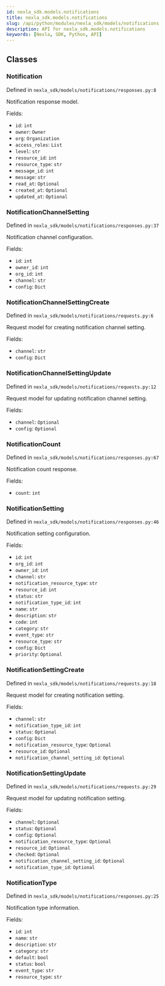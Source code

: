 ```yaml
---
id: nexla_sdk.models.notifications
title: nexla_sdk.models.notifications
slug: /api/python/modules/nexla_sdk/models/notifications
description: API for nexla_sdk.models.notifications
keywords: [Nexla, SDK, Python, API]
---
```


## Classes

### Notification

Defined in `nexla_sdk/models/notifications/responses.py:8`

Notification response model.

Fields:

- `id`: `int`
- `owner`: `Owner`
- `org`: `Organization`
- `access_roles`: `List`
- `level`: `str`
- `resource_id`: `int`
- `resource_type`: `str`
- `message_id`: `int`
- `message`: `str`
- `read_at`: `Optional`
- `created_at`: `Optional`
- `updated_at`: `Optional`

### NotificationChannelSetting

Defined in `nexla_sdk/models/notifications/responses.py:37`

Notification channel configuration.

Fields:

- `id`: `int`
- `owner_id`: `int`
- `org_id`: `int`
- `channel`: `str`
- `config`: `Dict`

### NotificationChannelSettingCreate

Defined in `nexla_sdk/models/notifications/requests.py:6`

Request model for creating notification channel setting.

Fields:

- `channel`: `str`
- `config`: `Dict`

### NotificationChannelSettingUpdate

Defined in `nexla_sdk/models/notifications/requests.py:12`

Request model for updating notification channel setting.

Fields:

- `channel`: `Optional`
- `config`: `Optional`

### NotificationCount

Defined in `nexla_sdk/models/notifications/responses.py:67`

Notification count response.

Fields:

- `count`: `int`

### NotificationSetting

Defined in `nexla_sdk/models/notifications/responses.py:46`

Notification setting configuration.

Fields:

- `id`: `int`
- `org_id`: `int`
- `owner_id`: `int`
- `channel`: `str`
- `notification_resource_type`: `str`
- `resource_id`: `int`
- `status`: `str`
- `notification_type_id`: `int`
- `name`: `str`
- `description`: `str`
- `code`: `int`
- `category`: `str`
- `event_type`: `str`
- `resource_type`: `str`
- `config`: `Dict`
- `priority`: `Optional`

### NotificationSettingCreate

Defined in `nexla_sdk/models/notifications/requests.py:18`

Request model for creating notification setting.

Fields:

- `channel`: `str`
- `notification_type_id`: `int`
- `status`: `Optional`
- `config`: `Dict`
- `notification_resource_type`: `Optional`
- `resource_id`: `Optional`
- `notification_channel_setting_id`: `Optional`

### NotificationSettingUpdate

Defined in `nexla_sdk/models/notifications/requests.py:29`

Request model for updating notification setting.

Fields:

- `channel`: `Optional`
- `status`: `Optional`
- `config`: `Optional`
- `notification_resource_type`: `Optional`
- `resource_id`: `Optional`
- `checked`: `Optional`
- `notification_channel_setting_id`: `Optional`
- `notification_type_id`: `Optional`

### NotificationType

Defined in `nexla_sdk/models/notifications/responses.py:25`

Notification type information.

Fields:

- `id`: `int`
- `name`: `str`
- `description`: `str`
- `category`: `str`
- `default`: `bool`
- `status`: `bool`
- `event_type`: `str`
- `resource_type`: `str`

